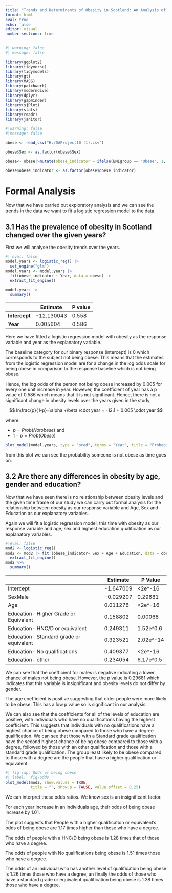 ---
title: "Trends and Determinants of Obesity in Scotland: An Analysis of the 2008-2012 Scottish Health Surveys"
format: html
eval: true
echo: false
editor: visual
number-sections: true
---

```{r}
#| warning: false
#| message: false

library(ggplot2)
library(tidyverse)
library(tidymodels)
library(gt)
library(MASS)
library(patchwork)
library(moderndive)
library(dplyr)
library(gapminder)
library(sjPlot)
library(stats)
library(readr)
library(janitor)

```

```{r}
#|warning: false
#|message: false

obese <- read_csv("H:/DAProject10 (1).csv")

obese$Sex <- as.factor(obese$Sex)

obese<- obese|>mutate(obese_indicator = ifelse(BMIgroup == "Obese", 1, 0))

obese$obese_indicator <- as.factor(obese$obese_indicator)

```

# Formal Analysis {#sec-FA}

Now that we have carried out exploratory analysis and we can see the trends in the data we want to fit a logistic regression model to the data.

## 3.1 Has the prevalence of obesity in Scotland changed over the given years?

First we will analyse the obesity trends over the years.

```{r}
#| eval: false
model.years <- logistic_reg() |> 
  set_engine("glm")
model.years <- model.years |> 
  fit(obese_indicator ~ Year, data = obese) |>
  extract_fit_engine()

model.years |>
  summary()
```


|               | Estimate   | P value |
|---------------|------------|---------|
| **Intercept** | -12.130043 | 0.558   |
| **Year**      | 0.005604   | 0.586   |

Here we have fitted a logistic regression model with obesity as the response variable and year as the explanatory variable.

The baseline category for our binary response (intercept) is 0 which corresponds to the subject not being obese. This means that the estimates from the logistic regression model are for a change in the log odds scale for being obese in comparison to the response baseline which is not being obese.

Hence, the log odds of the person not being obese increased by 0.005 for every one unit increase in year. However, the coefficient of year has a p value of 0.586 which means that it is not significant. Hence, there is not a significant change in obesity levels over the years given in the study.

$$ ln\frac{p}{1-p}=\alpha +\beta \cdot year = -12.1 + 0.005 \cdot year $$ 

where:

- $p=Prob(Not obese)$ and
- $1-p = Prob(Obese)$








```{r}
plot_model(model.years, type = "pred", terms = "Year", title = "Probability of obesity over time", axis.title = c("year", "Probability of being obese"))
```

from this plot we can see the probability someone is not obese as time goes on.

## 3.2 Are there any differences in obesity by age, gender and education?


Now that we have seen there is no relationship between obesity levels and the given time frame of our study we can carry out formal analysis for the relationship between obesity as our response variable and Age, Sex and Education as our explanatory variables.

Again we will fit a logistic regression model, this time with obesity as our response variable and age, sex and highest education qualification as our explanatory variables.
```{r}
#|eval: false
mod2 <- logistic_reg()
mod2 <- mod2 |> fit (obese_indicator~ Sex + Age + Education, data = obese) |>
  extract_fit_engine()
mod2 %>%
  summary()

```

|                                         | Estimate  | P Value    |
|-----------------------------------------|-----------|------------|
| Intercept                               | -1.647009 | \<2e\^-16  |
| SexMale                                 | -0.029207 | 0.29681    |
| Age                                     | 0.011276  | \<2e\^-16  |
| Education- Higher Grade or Equivalent   | 0.158802  | 0.00068    |
| Education- HNC/D or equivalent          | 0.249311  | 1.52e\^0.6 |
| Education- Standard grade or equivalent | 0.323521  | 2.02e\^-14 |
| Education- No qualifications            | 0.409377  | \<2e\^-16  |
| Education- other                        | 0.234054  | 6.17e\^0.5 |

We can see that the coefficient for males is negative indicating a lower chance of males not being obese. However, the p value is 0.29681 which indicates that this variable is insignificant and obesity levels do not differ by gender.

The age coefficient is positive suggesting that older people were more likely to be obese. This has a low p value so is significant in our analysis.

We can also see that the coefficients for all of the levels of education are positive, with individuals who have no qualifications having the highest coefficient. This suggests that individuals with no qualifications have a highest chance of being obese compared to those who have a degree qualification. We can see that those with a Standard grade qualification have the second highest chance of being obese compared to those with a degree, followed by those with an other qualification and those with a standard grade qualification. The group least likely to be obese compared to those with a degree are the people that have a higher qualification or equivalent.



```{r}
#| fig-cap: Odds of being obese 
#| label:  fig-odds
plot_model(mod2, show.values = TRUE,
           title = "", show.p = FALSE, value.offset = 0.25)
```

We can interpret these odds ratios. We know sex is an insignificant factor.

For each year increase in an individuals age, their odds of being obese increase by 1.01.

The plot suggests that People with a higher qualification or equivalent's odds of being obese are 1.17 times higher than those who have a degree.

The odds of people with a HNC/D being obese is 1.28 times that of those who have a degree.

The odds of people with No qualifications being obese is 1.51 times those who have a degree.

The odds of an individual who has another level of qualification being obese is 1.26 times those who have a degree, an finally the odds of those who have a standard grade or equivalent qualification being obese is 1.38 times those who have a degree.





